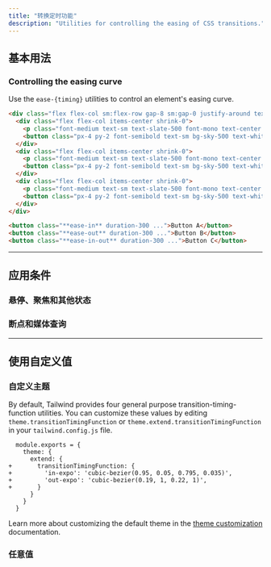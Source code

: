 ```yaml
---
title: "转换定时功能"
description: "Utilities for controlling the easing of CSS transitions."
---
```




## 基本用法

### Controlling the easing curve

Use the `ease-{timing}` utilities to control an element's easing curve.

```html {{ example: { hint: 'Hover each button to see the expected behaviour' } }}
<div class="flex flex-col sm:flex-row gap-8 sm:gap-0 justify-around text-white text-sm font-bold leading-6">
  <div class="flex flex-col items-center shrink-0">
    <p class="font-medium text-sm text-slate-500 font-mono text-center mb-3 dark:text-slate-400">ease-in</p>
    <button class="px-4 py-2 font-semibold text-sm bg-sky-500 text-white rounded-md shadow-sm hover:scale-125 ease-in duration-300">Button A</button>
  </div>
  <div class="flex flex-col items-center shrink-0">
    <p class="font-medium text-sm text-slate-500 font-mono text-center mb-3 dark:text-slate-400">ease-out</p>
    <button class="px-4 py-2 font-semibold text-sm bg-sky-500 text-white rounded-md shadow-sm hover:scale-125 ease-out duration-300">Button B</button>
  </div>
  <div class="flex flex-col items-center shrink-0">
    <p class="font-medium text-sm text-slate-500 font-mono text-center mb-3 dark:text-slate-400">ease-in-out</p>
    <button class="px-4 py-2 font-semibold text-sm bg-sky-500 text-white rounded-md shadow-sm hover:scale-125 ease-in-out duration-300">Button C</button>
  </div>
</div>
```

```html
<button class="**ease-in** duration-300 ...">Button A</button>
<button class="**ease-out** duration-300 ...">Button B</button>
<button class="**ease-in-out** duration-300 ...">Button C</button>
```

---

## <Heading ignore>应用条件</Heading>

### <Heading ignore>悬停、聚焦和其他状态</Heading>

<HoverFocusAndOtherStates defaultClass="transition duration-150 ease-out" featuredClass="ease-in" />

### <Heading ignore>断点和媒体查询</Heading>

<BreakpointsAndMediaQueries defaultClass="transition duration-150 ease-out" featuredClass="ease-in" />

---

## 使用自定义值

### 自定义主题

By default, Tailwind provides four general purpose transition-timing-function utilities. You can customize these values by editing `theme.transitionTimingFunction` or `theme.extend.transitionTimingFunction` in your `tailwind.config.js` file.

```diff-js {{ filename: 'tailwind.config.js' }}
  module.exports = {
    theme: {
      extend: {
+       transitionTimingFunction: {
+         'in-expo': 'cubic-bezier(0.95, 0.05, 0.795, 0.035)',
+         'out-expo': 'cubic-bezier(0.19, 1, 0.22, 1)',
+       }
      }
    }
  }
```

Learn more about customizing the default theme in the [theme customization](/docs/theme#customizing-the-default-theme) documentation.

### 任意值

<ArbitraryValues property="transition-timing-function" featuredClass="ease-[cubic-bezier(0.95,0.05,0.795,0.035)]" />
